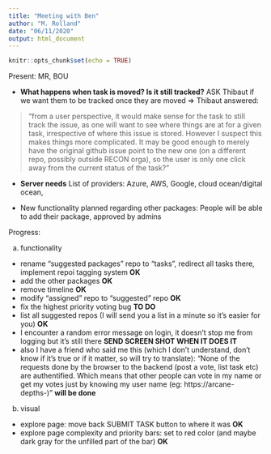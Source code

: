 ```yaml
---
title: "Meeting with Ben"
author: "M. Rolland"
date: "06/11/2020"
output: html_document
---
```


```r
knitr::opts_chunk$set(echo = TRUE)
```

Present: MR, BOU

* **What happens when task is moved? Is it still tracked?**
ASK Thibaut if we want them to be tracked once they are moved => Thibaut answered:

>“from a user perspective, it would make sense for the task to still track the issue, as one will want to see where things are at for a given task, irrespective of where this issue is stored. However I suspect this makes things more complicated. It may be good enough to merely have the original github issue point to the new one (on a different repo, possibly outside RECON orga), so the user is only one click away from the current status of the task?”

* **Server needs**
List of providers: Azure, AWS, Google, cloud ocean/digital ocean, 

* New functionality planned regarding other packages:
People will be able to add their package, approved by admins

Progress:

a. functionality

* rename "suggested packages" repo to "tasks", redirect all tasks there, implement repoi tagging system **OK**
* add the other packages **OK**
* remove timeline **OK**
* modify "assigned" repo to "suggested" repo **OK**
* fix the highest priority voting bug **TO DO** 
* list all suggested repos (I will send you a list in a minute so it's easier for you) **OK**
* I encounter a random error message on login, it doesn't stop me from logging but it's still there **SEND SCREEN SHOT WHEN IT DOES IT**
* also I have a friend who said me this (which I don't understand, don't know if it's true or if it matter, so will try to translate): "None of the requests done by the browser to the backend (post a vote, list task etc) are authentified. Which means that other people can vote in my name or get my votes just by knowing my user name (eg: https://arcane-depths-)" **will be done**


b. visual

* explore page: move back SUBMIT TASK button to where it was **OK**
* explore page complexity and priority bars: set to red color (and maybe dark gray for the unfilled part of the bar) **OK**

